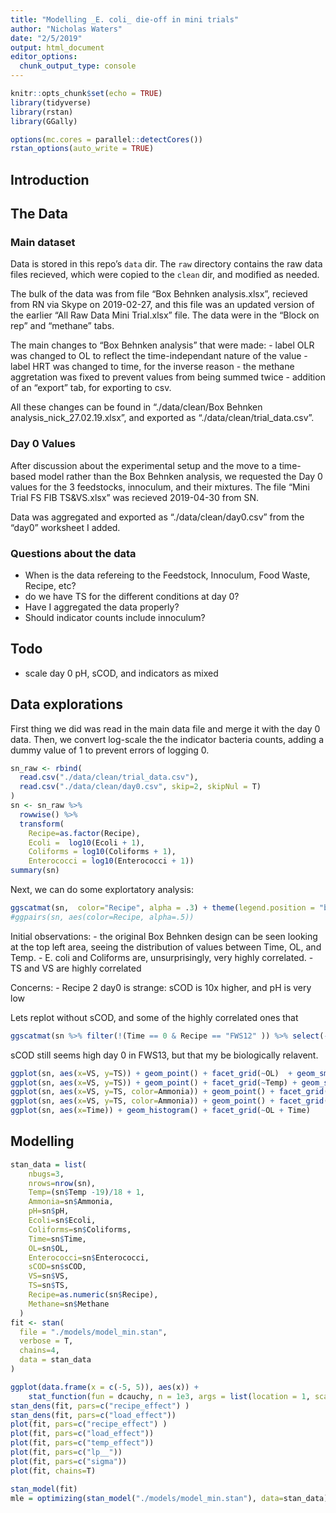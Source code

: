 ```yaml
---
title: "Modelling _E. coli_ die-off in mini trials"
author: "Nicholas Waters"
date: "2/5/2019"
output: html_document
editor_options: 
  chunk_output_type: console
---
```


```r
knitr::opts_chunk$set(echo = TRUE)
library(tidyverse)
library(rstan)
library(GGally)

options(mc.cores = parallel::detectCores())
rstan_options(auto_write = TRUE)
```

## Introduction

## The Data

### Main dataset
Data is stored in this repo's `data` dir.  The `raw` directory contains the raw data files recieved, which were copied to the `clean` dir, and modified as needed. 

The bulk of the data was from file "Box Behnken analysis.xlsx", recieved from RN via Skype on 2019-02-27, and this file was an updated version of the earlier "All Raw Data Mini Trial.xlsx" file.  The data were in the "Block on rep" and "methane" tabs.

The main changes to "Box Behnken analysis" that were made:
- label OLR was changed to OL to reflect the time-independant nature of the value
- label HRT was changed to time, for the inverse reason
- the methane aggretation was fixed to prevent values from being summed twice
- addition of an "export" tab, for exporting to csv.

All these changes can be found in "./data/clean/Box Behnken analysis_nick_27.02.19.xlsx", and exported as "./data/clean/trial_data.csv".

### Day 0 Values
After discussion about the experimental setup and the move to a time-based model rather than the Box Behnken analysis, we requested the Day 0 values for the 3 feedstocks, innoculum, and their mixtures. The file "Mini Trial FS FIB TS&VS.xlsx" was recieved 2019-04-30 from SN.  

Data was aggregated and exported as "./data/clean/day0.csv" from the "day0" worksheet I added.


### Questions about the data

- When is the data refereing to the Feedstock, Innoculum, Food Waste, Recipe, etc?
- do we have TS for the different conditions at day 0?
- Have I aggregated the data properly?
- Should indicator counts include innoculum?


## Todo
- scale day 0 pH, sCOD, and indicators as mixed


## Data explorations

First thing we did was read in the main data file and merge it with the day 0 data. Then, we convert log-scale the the indicator bacteria counts, adding a dummy value of 1 to prevent errors of logging 0.
```r
sn_raw <- rbind(
  read.csv("./data/clean/trial_data.csv"),
  read.csv("./data/clean/day0.csv", skip=2, skipNul = T)
)
sn <- sn_raw %>%
  rowwise() %>% 
  transform(
    Recipe=as.factor(Recipe),
    Ecoli =  log10(Ecoli + 1),
    Coliforms = log10(Coliforms + 1),
    Enterococci = log10(Enterococci + 1))
summary(sn)


```

Next, we can do some explortatory analysis:

```r
ggscatmat(sn,  color="Recipe", alpha = .3) + theme(legend.position = "bottom")
#ggpairs(sn, aes(color=Recipe, alpha=.5))

```

Initial observations:
- the original Box Behnken design can be seen looking at the top left area, seeing the distribution of values between Time, OL, and Temp.
- E. coli and Coliforms are, unsurprisingly, very highly correlated.
- TS and VS are highly correlated

Concerns:
- Recipe 2 day0  is strange: sCOD is 10x higher, and pH is very low

Lets replot without sCOD, and some of the highly correlated ones that

```r
ggscatmat(sn %>% filter(!(Time == 0 & Recipe == "FWS12" )) %>% select(-TS, -Coliforms),  color="Recipe", alpha = .3) + theme(legend.position = "bottom")
```

sCOD still seems high day 0 in FWS13, but that my be biologically relavent.


```r
ggplot(sn, aes(x=VS, y=TS)) + geom_point() + facet_grid(~OL)  + geom_smooth()
ggplot(sn, aes(x=VS, y=TS)) + geom_point() + facet_grid(~Temp) + geom_smooth()
ggplot(sn, aes(x=VS, y=TS, color=Ammonia)) + geom_point() + facet_grid(~Temp) + geom_smooth()
ggplot(sn, aes(x=VS, y=TS, color=Ammonia)) + geom_point() + facet_grid(~Temp + Recipe) + geom_smooth()
ggplot(sn, aes(x=Time)) + geom_histogram() + facet_grid(~OL + Time)
```


## Modelling

```r
stan_data = list(
    nbugs=3,
    nrows=nrow(sn),
    Temp=(sn$Temp -19)/18 + 1,
    Ammonia=sn$Ammonia,
    pH=sn$pH,
    Ecoli=sn$Ecoli,
    Coliforms=sn$Coliforms,
    Time=sn$Time,
    OL=sn$OL,
    Enterococci=sn$Enterococci,
    sCOD=sn$sCOD,
    VS=sn$VS,
    TS=sn$TS,
    Recipe=as.numeric(sn$Recipe),
    Methane=sn$Methane
  )
fit <- stan(
  file = "./models/model_min.stan",
  verbose = T,
  chains=4,
  data = stan_data
)

ggplot(data.frame(x = c(-5, 5)), aes(x)) +
    stat_function(fun = dcauchy, n = 1e3, args = list(location = 1, scale = 1))
stan_dens(fit, pars=c("recipe_effect") )
stan_dens(fit, pars=c("load_effect"))
plot(fit, pars=c("recipe_effect") )
plot(fit, pars=c("load_effect"))
plot(fit, pars=c("temp_effect"))
plot(fit, pars=c("lp__"))
plot(fit, pars=c("sigma"))
plot(fit, chains=T)

stan_model(fit)
mle = optimizing(stan_model("./models/model_min.stan"), data=stan_data)
```
